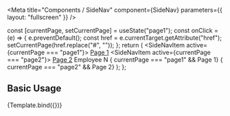 

<Meta
  title="Components / SideNav"
  component={SideNav}
  parameters={{
    layout: "fullscreen"
  }}
/>

  const [currentPage, setCurrentPage] = useState("page1");
  const onClick = (e) => {
    e.preventDefault();
    const href = e.currentTarget.getAttribute("href");
    setCurrentPage(href.replace("#", ""));
  };
  return (
    <Box  gridTemplateColumns="auto 1fr" height="100vh">
      <SideNav>
        <SideNavItemsContainer>
          <SideNavItem active={currentPage === "page1"}>
            <a onClick={onClick} href="#page1">Page 1</a>
          </SideNavItem>
          <SideNavItem active={currentPage === "page2"}>
            <a onClick={onClick} href="#page2">Page 2</a>
          </SideNavItem>
        </SideNavItemsContainer>
        <SideNavFooter>
          <Heading size="s" color="white">Employee N</Heading>
        </SideNavFooter>
      </SideNav>
      { currentPage === "page1" && <Box p="xl">Page 1</Box>}
      { currentPage === "page2" && <Box p="xl">Page 2</Box>}
    </Box>
  );
};

## Basic Usage

<Canvas>
  <Story name="SideNav" args={{}}>
    {Template.bind({})}
  </Story>
</Canvas>
